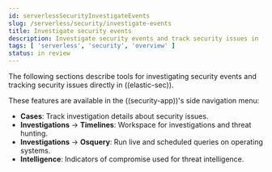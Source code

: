 ```yaml
---
id: serverlessSecurityInvestigateEvents
slug: /serverless/security/investigate-events
title: Investigate security events
description: Investigate security events and track security issues in ((elastic-sec)).
tags: [ 'serverless', 'security', 'overview' ]
status: in review
---
```



<InReview />

<div id="investigate-events"></div>

The following sections describe tools for investigating security events and tracking security issues directly in ((elastic-sec)).


These features are available in the ((security-app))'s side navigation menu:

* <DocLink id="serverlessSecurityCasesOverview">**Cases**</DocLink>: Track investigation details about security issues.
* **Investigations** -> <DocLink id="serverlessSecurityTimelinesUi">**Timelines**</DocLink>: Workspace for investigations and threat hunting.
* **Investigations** -> <DocLink id="serverlessSecurityUseOsquery">**Osquery**</DocLink>: Run live and scheduled queries on operating systems.
* <DocLink id="serverlessSecurityIndicatorsOfCompromise">**Intelligence**</DocLink>: Indicators of compromise used for threat intelligence.
